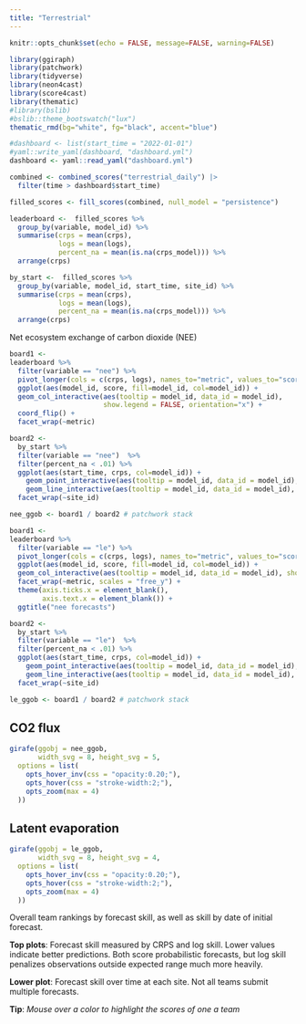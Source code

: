 ```yaml
---
title: "Terrestrial"
---
```


```r
knitr::opts_chunk$set(echo = FALSE, message=FALSE, warning=FALSE)
```

```r
library(ggiraph)
library(patchwork)
library(tidyverse)
library(neon4cast)
library(score4cast)
library(thematic)
#library(bslib)
#bslib::theme_bootswatch("lux")
thematic_rmd(bg="white", fg="black", accent="blue")
```

```r
#dashboard <- list(start_time = "2022-01-01")
#yaml::write_yaml(dashboard, "dashboard.yml")
dashboard <- yaml::read_yaml("dashboard.yml")
```

```r
combined <- combined_scores("terrestrial_daily") |> 
  filter(time > dashboard$start_time)
```


```r
filled_scores <- fill_scores(combined, null_model = "persistence")
```

```r
leaderboard <-  filled_scores %>% 
  group_by(variable, model_id) %>%
  summarise(crps = mean(crps),
            logs = mean(logs),
            percent_na = mean(is.na(crps_model))) %>% 
  arrange(crps)
```

```r
by_start <-  filled_scores %>% 
  group_by(variable, model_id, start_time, site_id) %>%
  summarise(crps = mean(crps),
            logs = mean(logs),
            percent_na = mean(is.na(crps_model))) %>% 
  arrange(crps)
```



Net ecosystem exchange of carbon dioxide (NEE) 

```r
board1 <- 
leaderboard %>% 
  filter(variable == "nee") %>%
  pivot_longer(cols = c(crps, logs), names_to="metric", values_to="score") %>%
  ggplot(aes(model_id, score, fill=model_id, col=model_id)) + 
  geom_col_interactive(aes(tooltip = model_id, data_id = model_id),
                       show.legend = FALSE, orientation="x") + 
  coord_flip() +
  facet_wrap(~metric)
```

```r
board2 <- 
  by_start %>% 
  filter(variable == "nee")  %>% 
  filter(percent_na < .01) %>%
  ggplot(aes(start_time, crps, col=model_id)) + 
    geom_point_interactive(aes(tooltip = model_id, data_id = model_id), size=2, show.legend = FALSE) +
    geom_line_interactive(aes(tooltip = model_id, data_id = model_id), size=1, show.legend = FALSE) + 
  facet_wrap(~site_id)
```

```r
nee_ggob <- board1 / board2 # patchwork stack

```


```r
board1 <- 
leaderboard %>% 
  filter(variable == "le") %>%
  pivot_longer(cols = c(crps, logs), names_to="metric", values_to="score") %>%
  ggplot(aes(model_id, score, fill=model_id, col=model_id)) + 
  geom_col_interactive(aes(tooltip = model_id, data_id = model_id), show.legend = FALSE) + 
  facet_wrap(~metric, scales = "free_y") + 
  theme(axis.ticks.x = element_blank(),
        axis.text.x = element_blank()) + 
  ggtitle("nee forecasts")
```

```r
board2 <- 
  by_start %>% 
  filter(variable == "le")  %>% 
  filter(percent_na < .01) %>%
  ggplot(aes(start_time, crps, col=model_id)) + 
    geom_point_interactive(aes(tooltip = model_id, data_id = model_id), size=2, show.legend = FALSE) +
    geom_line_interactive(aes(tooltip = model_id, data_id = model_id), size=1, show.legend = FALSE) + 
  facet_wrap(~site_id)
```

```r
le_ggob <- board1 / board2 # patchwork stack
```

::: {.panel-tabset}

## CO2 flux

```r
girafe(ggobj = nee_ggob,
       width_svg = 8, height_svg = 5,
  options = list(
    opts_hover_inv(css = "opacity:0.20;"),
    opts_hover(css = "stroke-width:2;"),
    opts_zoom(max = 4)
  ))
```

## Latent evaporation

```r
girafe(ggobj = le_ggob,
       width_svg = 8, height_svg = 4,
  options = list(
    opts_hover_inv(css = "opacity:0.20;"),
    opts_hover(css = "stroke-width:2;"),
    opts_zoom(max = 4)
  ))
```

:::


Overall team rankings by forecast skill, as well as skill by date of initial forecast.

**Top plots**: Forecast skill measured by CRPS and log skill. Lower values indicate better predictions. Both score probabilistic forecasts, but log skill penalizes observations outside expected range much more heavily.

**Lower plot**: Forecast skill over time at each site. Not all teams submit multiple forecasts.

**Tip**: *Mouse over a color to highlight the scores of one a team*
